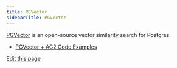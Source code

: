```yaml
---
title: PGVector
sidebarTitle: PGVector
---
```


[PGVector](https://github.com/pgvector/pgvector) is an open-source vector similarity search for Postgres.

- [PGVector + AG2 Code Examples](https://github.com/ag2ai/ag2/blob/main/notebook/agentchat_RetrieveChat_pgvector.ipynb)

<div className="edit-url-container">
    <a className="edit-url" href="https://github.com/ag2ai/ag2/edit/main/website/docs/ecosystem/pgvector.mdx" target='_blank'><Icon icon="pen" iconType="solid" size="13px"/> Edit this page</a>
</div>

